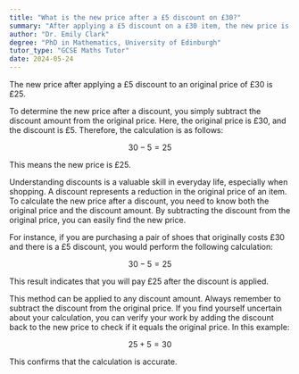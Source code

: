 ```yaml
---
title: "What is the new price after a £5 discount on £30?"
summary: "After applying a £5 discount on a £30 item, the new price is £25."
author: "Dr. Emily Clark"
degree: "PhD in Mathematics, University of Edinburgh"
tutor_type: "GCSE Maths Tutor"
date: 2024-05-24
---
```


The new price after applying a £5 discount to an original price of £30 is £25.

To determine the new price after a discount, you simply subtract the discount amount from the original price. Here, the original price is £30, and the discount is £5. Therefore, the calculation is as follows:

$$
30 - 5 = 25
$$

This means the new price is £25.

Understanding discounts is a valuable skill in everyday life, especially when shopping. A discount represents a reduction in the original price of an item. To calculate the new price after a discount, you need to know both the original price and the discount amount. By subtracting the discount from the original price, you can easily find the new price.

For instance, if you are purchasing a pair of shoes that originally costs £30 and there is a £5 discount, you would perform the following calculation:

$$
30 - 5 = 25
$$

This result indicates that you will pay £25 after the discount is applied.

This method can be applied to any discount amount. Always remember to subtract the discount from the original price. If you find yourself uncertain about your calculation, you can verify your work by adding the discount back to the new price to check if it equals the original price. In this example:

$$
25 + 5 = 30
$$

This confirms that the calculation is accurate.
    